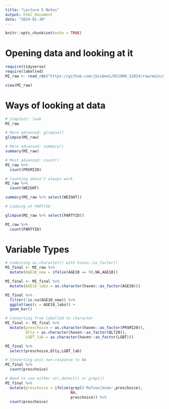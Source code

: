 ```yaml
---
title: "Lecture 5 Notes"
output: html_document
date: "2024-01-30"
---
```


```r
knitr::opts_chunk$set(echo = TRUE)
```

# Opening data and looking at it

```r
require(tidyverse)
require(labelled)
MI_raw <- read_rds("https://github.com/jbisbee1/DS1000_S2024/raw/main/data/MI2020_ExitPoll.rds")

view(MI_raw)
```

# Ways of looking at data

```r
# Simplest: look
MI_raw

# More advanced: glimpse()
glimpse(MI_raw)

# More advanced: summary()
summary(MI_raw)

# Most advanced: count()
MI_raw %>%
  count(PRSMI20)

# Counting doesn't always work
MI_raw %>%
  count(WEIGHT)

summary(MI_raw %>% select(WEIGHT))

# Looking at PARTYID

glimpse(MI_raw %>% select(PARTYID))

MI_raw %>%
  count(PARTYID)
```

# Variable Types

```r
# Combining as.character() with haven::as_factor()
MI_final <- MI_raw %>%
  mutate(AGE10_new = ifelse(AGE10 == 99,NA,AGE10))

MI_final <- MI_final %>%
  mutate(AGE10_labs = as.character(haven::as_factor(AGE10)))

MI_final %>%
  filter(!is.na(AGE10_new)) %>%
  ggplot(aes(x = AGE10_labs)) + 
  geom_bar()

# Converting from labelled to character
MI_final <- MI_final %>%
  mutate(preschoice = as.character(haven::as_factor(PRSMI20)),
         Qlty = as.character(haven::as_factor(QLT20)),
         LGBT_lab = as.character(haven::as_factor(LGBT)))

MI_final %>%
  select(preschoice,Qlty,LGBT_lab)

# Converting unit non-response to NA
MI_final %>%
  count(preschoice)

# Need to use either str_detect() or grepl()
MI_final %>%
  mutate(preschoice = ifelse(grepl('Refuse|know',preschoice),
                             NA,
                             preschoice)) %>%
  count(preschoice)

```


